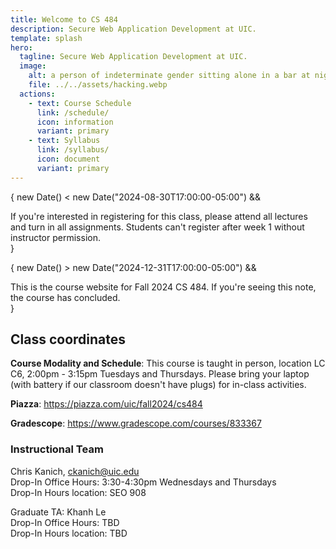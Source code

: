 ```yaml
---
title: Welcome to CS 484
description: Secure Web Application Development at UIC.
template: splash
hero:
  tagline: Secure Web Application Development at UIC.
  image:
    alt: a person of indeterminate gender sitting alone in a bar at night working on a laptop in the style of nighthawks by edward hopper
    file: ../../assets/hacking.webp
  actions:
    - text: Course Schedule
      link: /schedule/
      icon: information
      variant: primary
    - text: Syllabus
      link: /syllabus/
      icon: document
      variant: primary
---
```




{ new Date() < new Date("2024-08-30T17:00:00-05:00") && 
<Aside type="tip" title="Interested in registering for CS 484 in Fall 2024?">
If you're interested in registering for this class, please attend all lectures and turn in all assignments. Students can't register after week 1 without instructor permission.
</Aside>
}

{ new Date() > new Date("2024-12-31T17:00:00-05:00") &&
<Aside type="danger" title="This course has concluded.">
This is the course website for Fall 2024 CS 484. If you're seeing this note, the course has concluded.
</Aside>
}

## Class coordinates

**Course Modality and Schedule**:
This course is taught in person, location LC C6, 2:00pm - 3:15pm Tuesdays and Thursdays. Please bring your laptop (with battery if our classroom doesn't have plugs) for in-class activities.

**Piazza**: https://piazza.com/uic/fall2024/cs484

**Gradescope**: https://www.gradescope.com/courses/833367

### Instructional Team

Chris Kanich, ckanich@uic.edu  
Drop-In Office Hours: 3:30-4:30pm Wednesdays and Thursdays  
Drop-In Hours location: SEO 908

Graduate TA: Khanh Le  
Drop-In Office Hours: TBD  
Drop-In Hours location: TBD   

